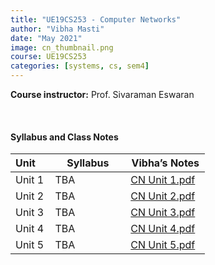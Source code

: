 ```yaml
---
title: "UE19CS253 - Computer Networks"
author: "Vibha Masti"
date: "May 2021"
image: cn_thumbnail.png
course: UE19CS253
categories: [systems, cs, sem4]
---
```


**Course instructor:** Prof. Sivaraman Eswaran

<br>


#### Syllabus and Class Notes

| Unit              | Syllabus                         |       Vibha's Notes                |
| :---------------- | -------------------------------- | ---------------------------------- |
| Unit 1            |  TBA  | [CN Unit 1.pdf](CN%20Unit%201.pdf) |
| Unit 2            | TBA | [CN Unit 2.pdf](CN%20Unit%202.pdf) |
| Unit 3            | TBA  | [CN Unit 3.pdf](CN%20Unit%203.pdf) |
| Unit 4            | TBA | [CN Unit 4.pdf](CN%20Unit%204.pdf) |
| Unit 5            | TBA | [CN Unit 5.pdf](CN%20Unit%205.pdf) |


<br>


<!-- #### Textbooks: 

-  **T1**: "Learning PHP, MySQL & JavaScript", Robin Nixon. May 2018, 5th edition, O'Reilly Media, Inc.
-  **T2**: "Pro MERN Stack: Full Stack Web App Development with Mongo, Express, React, and Node", by Vasan Subramanian. March 2017, Apress

<br>

#### Reference Books:

- **R1**: "Beginning Node.js, Express & MongoDB Development", Greg Lim, July 2019
- **R2**: "Learning React, Functional Web Development with React and Redux", Alex Banks and Eve Porcello, May 2017, O'Reilly Media, Inc.

<br> -->
